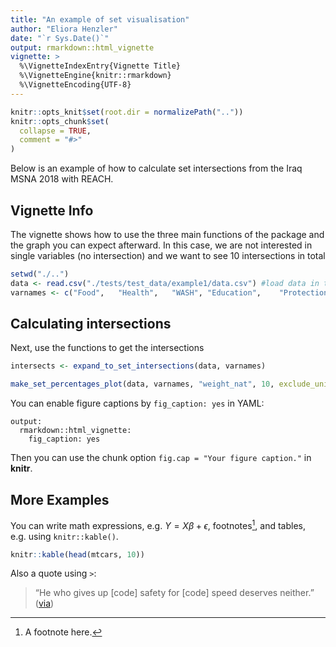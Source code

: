 ```yaml
---
title: "An example of set visualisation"
author: "Eliora Henzler"
date: "`r Sys.Date()`"
output: rmarkdown::html_vignette
vignette: >
  %\VignetteIndexEntry{Vignette Title}
  %\VignetteEngine{knitr::rmarkdown}
  %\VignetteEncoding{UTF-8}
---
```


```r
knitr::opts_knit$set(root.dir = normalizePath(".."))
knitr::opts_chunk$set(
  collapse = TRUE,
  comment = "#>"
)
```

Below is an example of how to calculate set intersections from the Iraq MSNA 2018 with REACH.

## Vignette Info

The vignette shows how to use the three main functions of the package and the graph you can expect afterward. In this case, we are not interested in single variables (no intersection) and we want to see 10 intersections in total

```r
setwd("./..")
data <- read.csv("./tests/test_data/example1/data.csv") #load data in the example
varnames <- c("Food",	"Health",	"WASH",	"Education",	"Protection",	"Shelter",	"Livelihoods") #fix the names that you want intersections for 
```

## Calculating intersections

Next, use the functions to get the intersections

```r
intersects <- expand_to_set_intersections(data, varnames)

```

```r
make_set_percentages_plot(data, varnames, "weight_nat", 10, exclude_unique = T, "PIN_Intersections")
```

You can enable figure captions by `fig_caption: yes` in YAML:

    output:
      rmarkdown::html_vignette:
        fig_caption: yes

Then you can use the chunk option `fig.cap = "Your figure caption."` in **knitr**.

## More Examples

You can write math expressions, e.g. $Y = X\beta + \epsilon$, footnotes^[A footnote here.], and tables, e.g. using `knitr::kable()`.

```r
knitr::kable(head(mtcars, 10))
```

Also a quote using `>`:

> "He who gives up [code] safety for [code] speed deserves neither."
([via](https://twitter.com/hadleywickham/status/504368538874703872))
